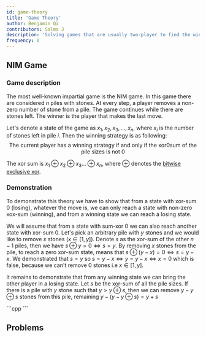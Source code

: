 ```yaml
---
id: game-theory
title: 'Game Theory'
author: Benjamin Qi
contributors: Salma J
description: 'Solving games that are usually two-player to find the winner.'
frequency: 0
---
```


<Resources>
    <Resource
    	source="TopCoder"
    	title="Algorithm Games"
    	url="https://www.topcoder.com/community/data-science/data-science-tutorials/algorithm-games/"
    	starred
    />
    <Resource
    	source="John H. Conway"
    	title="On Algorithms and Games"
    	url="https://sites.math.rutgers.edu/~zeilberg/EM13/onag1.pdf"
    	starred
    />
    <Resource
    	source="E. R. Berlekamp"
    	title="Winning Ways for Your Mathematical Plays"
    	url="https://bobson.ludost.net/copycrime/Winning%20Ways%202nd%20Edition/Winning.Ways.for.Your.Mathematical.Plays.V3--1568811438.pdf"
    	starred
    />
    <Resource
    	source="CP-algorithms"
    	title="Games on Graphs"
    	url="https://cp-algorithms.com/game_theory/games_on_graphs.html"
    />
    <Resource
    	source="CP-algorithms"
    	title="Sprague-Grundy Theorem & Nim"
    	url="https://cp-algorithms.com/game_theory/sprague-grundy-nim.html"
    />
</Resources>

## NIM Game

<ProblemFocus problem="nim" />

### Game description

The most well-known impartial game is the NIM game. In this game there are considered $n$ piles with stones. At every step, a player removes a non-zero number of stone from a pile. 
The game continues while there are stones left. The winner is the player that makes the last move.

Let's denote a state of the game as ${x_1, x_2, x_3, \ldots, x_n}$, where $x_i$ is the number of stones left in pile $i$. Then the winning strategy is as following:
$$
\text{The current player has a winning strategy if and only if the xor0sum of the pile sizes is not } 0
$$

The xor sum is $x_1 \oplus x_2 \oplus x_3 \ldots \oplus x_n$, where $\oplus$ denotes the [bitwise exclusive xor](/adv/xor-basis).

### Demonstration

To demonstrate this theory we have to show that from a state with xor-sum $0$ (losing), whatever the move is, we can only reach a state with non-zero xox-sum (winning), and from a winning state we can reach a losing state.

We will assume that from a state with sum-xor $0$ we can also reach another state with xor-sum $0$. Let's pick an arbitrary pile with $y$ stones and we would like to remove $x$ stones ($x \in [1, y]$). 
Denote $s$ as the xor-sum of the other $n-1$ piles, then we have $s \oplus y = 0 \iff s = y$. By removing $x$ stones from the pile, to reach a zero xor-sum state, means that $s \oplus (y - x) = 0 \iff s = y - x$. We demonstrated that $s = y$ so $s = y - x \iff y = y - x \iff x = 0$ which is false, because we can't remove $0$ stones i.e $x \in [1,y]$. 

It remains to demonstrate that from any winning state we can bring the other player in a losing state. Let $s$ be the xor-sum of all the pile sizes. If there is a pile with $y$ stone such that $y \gt y \oplus s$, then we can remove
$y - y \oplus s$ stones from this pile, remaining $y - (y - y \oplus s) = y \plus s$

<LanguageSection>
<CPPSection>
```cpp
```
</CPPSection>
</LanguageSection>

## Problems

<Problems problems="general" />
